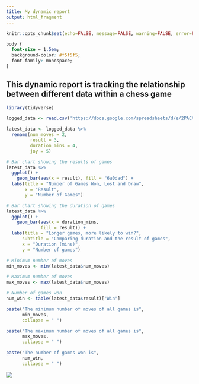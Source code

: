 ```yaml
---
title: My dynamic report
output: html_fragment
---
```


```r
knitr::opts_chunk$set(echo=FALSE, message=FALSE, warning=FALSE, error=FALSE)

```

```css
body {
  font-size = 1.5em;
  background-color: #f5f5f5;
  font-family: monospace;
}
```

## This dynamic report is tracking the relationship between different data within a chess game

```r
library(tidyverse)

logged_data <- read.csv('https://docs.google.com/spreadsheets/d/e/2PACX-1vT4VHDLW-dUDnOtnBCe_9nWT8LBdIMchSbIAFMKdjESx6ZYoqS0lO6HoldSoaidIKrZyBlE1jukrVfZ/pub?gid=1305636824&single=true&output=csv')

latest_data <- logged_data %>%
  rename(num_moves = 2,
         result = 3,
         duration_mins = 4,
         joy = 5)

# Bar chart showing the results of games
latest_data %>%
  ggplot() +
    geom_bar(aes(x = result), fill = "6a0dad") + 
  labs(title = "Number of Games Won, Lost and Draw",
       x = "Result",
       y = "Number of Games")

# Bar chart showing the duration of games
latest_data %>%
  ggplot() + 
    geom_bar(aes(x = duration_mins,
             fill = result)) + 
  labs(title = "Longer games, more likely to win?",
      subtitle = "Comparing duration and the result of games",
      x = "Duration (mins)",
      y = "Number of games")

```

```r
# Minimum number of moves
min_moves <- min(latest_data$num_moves)

# Maximum number of moves
max_moves <- max(latest_data$num_moves)

# Number of games won
num_win <- table(latest_data$result)["Win"]

paste("The minimum number of moves of all games is", 
      min_moves,
      collapse = " ")

paste("The maximum number of moves of all games is", 
      max_moves,
      collapse = " ")

paste("The number of games won is", 
      num_win,
      collapse = " ")
```

![](https://c.tenor.com/-qBsG1HwR4oAAAAC/tenor.gif)
